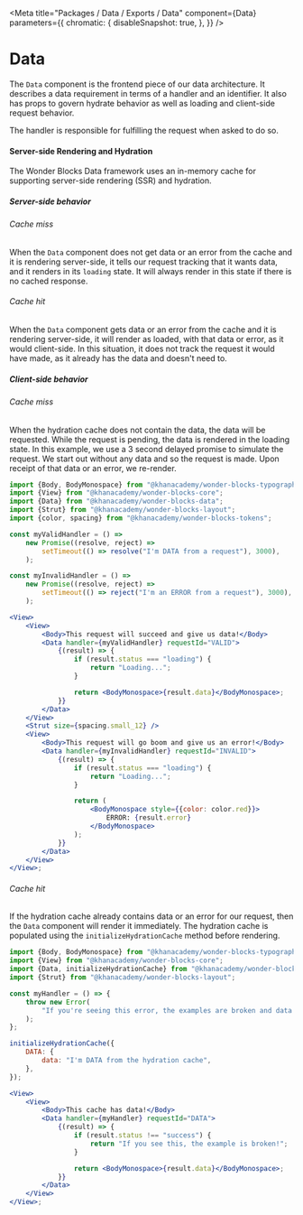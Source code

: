 
<Meta
    title="Packages / Data / Exports / Data"
    component={Data}
    parameters={{
        chromatic: {
            disableSnapshot: true,
        },
    }}
/>

# Data

The `Data` component is the frontend piece of our data architecture.
It describes a data requirement in terms of a handler and an identifier.
It also has props to govern hydrate behavior as well as loading and client-side
request behavior.

The handler is responsible for fulfilling the request when asked to do so.

#### Server-side Rendering and Hydration

The Wonder Blocks Data framework uses an in-memory cache for supporting
server-side rendering (SSR) and hydration.

##### Server-side behavior

###### Cache miss

When the `Data` component does not get data or an error from the cache and it
is rendering server-side, it tells our request tracking that it wants data, and
it renders in its `loading` state. It will always render in this state if there
is no cached response.

###### Cache hit

When the `Data` component gets data or an error from the cache and it is
rendering server-side, it will render as loaded, with that data or error,
as it would client-side. In this situation, it does not track the request it
would have made, as it already has the data and doesn't need to.

##### Client-side behavior

###### Cache miss

When the hydration cache does not contain the data, the data will be requested.
While the request is pending, the data is rendered in the loading state.
In this example, we use a 3 second delayed promise to simulate the request.
We start out without any data and so the request is made. Upon receipt of that
data or an error, we re-render.

```jsx
import {Body, BodyMonospace} from "@khanacademy/wonder-blocks-typography";
import {View} from "@khanacademy/wonder-blocks-core";
import {Data} from "@khanacademy/wonder-blocks-data";
import {Strut} from "@khanacademy/wonder-blocks-layout";
import {color, spacing} from "@khanacademy/wonder-blocks-tokens";

const myValidHandler = () =>
    new Promise((resolve, reject) =>
        setTimeout(() => resolve("I'm DATA from a request"), 3000),
    );

const myInvalidHandler = () =>
    new Promise((resolve, reject) =>
        setTimeout(() => reject("I'm an ERROR from a request"), 3000),
    );

<View>
    <View>
        <Body>This request will succeed and give us data!</Body>
        <Data handler={myValidHandler} requestId="VALID">
            {(result) => {
                if (result.status === "loading") {
                    return "Loading...";
                }

                return <BodyMonospace>{result.data}</BodyMonospace>;
            }}
        </Data>
    </View>
    <Strut size={spacing.small_12} />
    <View>
        <Body>This request will go boom and give us an error!</Body>
        <Data handler={myInvalidHandler} requestId="INVALID">
            {(result) => {
                if (result.status === "loading") {
                    return "Loading...";
                }

                return (
                    <BodyMonospace style={{color: color.red}}>
                        ERROR: {result.error}
                    </BodyMonospace>
                );
            }}
        </Data>
    </View>
</View>;
```

###### Cache hit

If the hydration cache already contains data or an error for our request, then
the `Data` component will render it immediately. The hydration cache is
populated using the `initializeHydrationCache` method before rendering.

```jsx
import {Body, BodyMonospace} from "@khanacademy/wonder-blocks-typography";
import {View} from "@khanacademy/wonder-blocks-core";
import {Data, initializeHydrationCache} from "@khanacademy/wonder-blocks-data";
import {Strut} from "@khanacademy/wonder-blocks-layout";

const myHandler = () => {
    throw new Error(
        "If you're seeing this error, the examples are broken and data isn't in the cache that should be.",
    );
};

initializeHydrationCache({
    DATA: {
        data: "I'm DATA from the hydration cache",
    },
});

<View>
    <View>
        <Body>This cache has data!</Body>
        <Data handler={myHandler} requestId="DATA">
            {(result) => {
                if (result.status !== "success") {
                    return "If you see this, the example is broken!";
                }

                return <BodyMonospace>{result.data}</BodyMonospace>;
            }}
        </Data>
    </View>
</View>;
```
